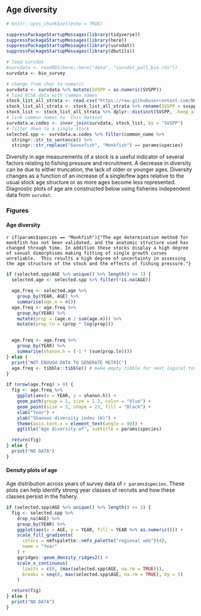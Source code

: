 ## Age diversity

```r
# knitr::opts_chunk$set(echo = TRUE)

suppressPackageStartupMessages(library(tidyverse))
suppressPackageStartupMessages(library(here))
suppressPackageStartupMessages(library(survdat))
suppressPackageStartupMessages(library(dbutils))
```

```r
# load survdat
#survdata <- readRDS(here::here("data", "survdat_pull_bio.rds"))
survdata <- bio_survey

# change from char to numeric
survdata <- survdata %>% mutate(SVSPP = as.numeric(SVSPP))
# load ECSA data with common names
stock_list_all_strata <- read.csv("https://raw.githubusercontent.com/NOAA-EDAB/ECSA/master/data/stock_list.csv")
stock_list_all_strata <- stock_list_all_strata %>% rename(SVSPP = svspp)
stock_list <- stock_list_all_strata %>% dplyr::distinct(SVSPP, .keep_all = T)
# link common names to  this dataset
survdata.w.codes <- inner_join(survdata, stock_list, by = "SVSPP")
# filter down to a single stock
selected.spp <- survdata.w.codes %>% filter(common_name %>%
  stringr::str_to_sentence() %>%
  stringr::str_replace("Goosefish", "Monkfish") == params$species)
```

Diversity in age measurements of a stock is a useful indicator of several factors relating to fishing pressure and recruitment. A decrease in diversity can be due to either truncation, the lack of older or younger ages. Diversity changes as a function of an increase of a single/few ages relative to the usual stock age structure or as more ages become less represented. Diagnostic plots of age are constructed below using fisheries independent data from `survdat`.

### Figures

#### Age diversity {-}

`r if(params$species == "Monkfish"){"The age determination method for monkfish has not been validated, and the anatomic structure used has changed through time. In addition these stocks display a high degree of sexual dimorphisms making fitting of single growth curves unreliable.  This results a high degree of uncertainty in assessing the age structure of the stock and the effects of fishing pressure."}`


```r

if (selected.spp$AGE %>% unique() %>% length() >= 3) {
  selected.age <- selected.spp %>% filter(!is.na(AGE))

  age.freq <- selected.age %>%
    group_by(YEAR, AGE) %>%
    summarise(age.n = n())
  age.freq <- age.freq %>%
    group_by(YEAR) %>%
    mutate(prop = (age.n / sum(age.n))) %>%
    mutate(prop.ln = (prop * log(prop)))


  age.freq <- age.freq %>%
    group_by(YEAR) %>%
    summarise(shanon.h = (-1 * (sum(prop.ln))))
} else {
  print("NOT ENOUGH DATA TO GENERATE METRIC")
  age.freq <- tibble::tibble() # make empty tibble for next logical test
}

if (nrow(age.freq) > 0) {
  fig <- age.freq %>%
    ggplot(aes(x = YEAR, y = shanon.h)) +
    geom_path(group = 1, size = 1.2, color = "blue") +
    geom_point(size = 3, shape = 23, fill = "Black") +
    xlab("Year") +
    ylab("Shannon diversity index (H)") +
    theme(axis.text.x = element_text(angle = 90)) +
    ggtitle("Age diversity of", subtitle = params$species)

  return(fig)
} else {
  print("NO DATA")
}
```


#### Density plots of age {-}

Age distribution across years of survey data of `r params$species`. These plots can help identify strong year classes of recruits and how these classes persist in the fishery.  


```r

if (selected.spp$AGE %>% unique() %>% length() >= 3) {
  fig <- selected.spp %>%
    drop_na(AGE) %>%
    group_by(YEAR) %>%
    ggplot(aes(x = AGE, y = YEAR, fill = YEAR %>% as.numeric())) +
    scale_fill_gradientn(
      colors = nmfspalette::nmfs_palette("regional web")(4),
      name = "Year"
    ) +
    ggridges::geom_density_ridges2() +
    scale_x_continuous(
      limits = c(0, (max(selected.spp$AGE, na.rm = TRUE))),
      breaks = seq(0, max(selected.spp$AGE, na.rm = TRUE), by = 5)
    )

  return(fig)
} else {
  print("NO DATA")
}
```
